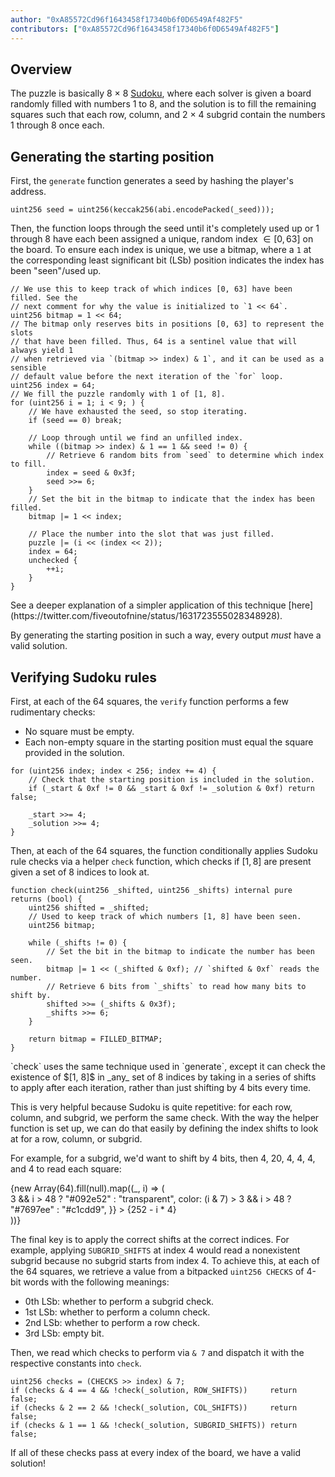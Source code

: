 ```yaml
---
author: "0xA85572Cd96f1643458f17340b6f0D6549Af482F5"
contributors: ["0xA85572Cd96f1643458f17340b6f0D6549Af482F5"]
---
```


## Overview

The puzzle is basically 8 × 8 [Sudoku](https://en.wikipedia.org/wiki/Sudoku), where each solver is given a board randomly filled with numbers 1 to 8, and the solution is to fill the remaining squares such that each row, column, and 2 × 4 subgrid contain the numbers 1 through 8 once each.

## Generating the starting position

First, the `generate` function generates a seed by hashing the player's address.

```sol showLineNumbers={false}
uint256 seed = uint256(keccak256(abi.encodePacked(_seed)));
```

Then, the function loops through the seed until it's completely used up or 1 through 8 have each been assigned a unique, random index $\in [0, 63]$ on the board. To ensure each index is unique, we use a bitmap, where a `1` at the corresponding least significant bit (LSb) position indicates the index has been "seen"/used up.

```sol highlightLines={[3, 15]} showLineNumbers={false}
// We use this to keep track of which indices [0, 63] have been filled. See the
// next comment for why the value is initialized to `1 << 64`.
uint256 bitmap = 1 << 64;
// The bitmap only reserves bits in positions [0, 63] to represent the slots
// that have been filled. Thus, 64 is a sentinel value that will always yield 1
// when retrieved via `(bitmap >> index) & 1`, and it can be used as a sensible
// default value before the next iteration of the `for` loop.
uint256 index = 64;
// We fill the puzzle randomly with 1 of [1, 8].
for (uint256 i = 1; i < 9; ) {
    // We have exhausted the seed, so stop iterating.
    if (seed == 0) break;

    // Loop through until we find an unfilled index.
    while ((bitmap >> index) & 1 == 1 && seed != 0) {
        // Retrieve 6 random bits from `seed` to determine which index to fill.
        index = seed & 0x3f;
        seed >>= 6;
    }
    // Set the bit in the bitmap to indicate that the index has been filled.
    bitmap |= 1 << index;

    // Place the number into the slot that was just filled.
    puzzle |= (i << (index << 2));
    index = 64;
    unchecked {
        ++i;
    }
}
```

<Callout intent="neutral">
  See a deeper explanation of a simpler application of this technique
  [here](https://twitter.com/fiveoutofnine/status/1631723555028348928).
</Callout>

By generating the starting position in such a way, every output _must_ have a valid solution.

## Verifying Sudoku rules

First, at each of the 64 squares, the `verify` function performs a few rudimentary checks:

- No square must be empty.
- Each non-empty square in the starting position must equal the square provided in the solution.

```sol highlightLines={[3]} showLineNumbers={false}
for (uint256 index; index < 256; index += 4) {
    // Check that the starting position is included in the solution.
    if (_start & 0xf != 0 && _start & 0xf != _solution & 0xf) return false;

    _start >>= 4;
    _solution >>= 4;
}
```

Then, at each of the 64 squares, the function conditionally applies Sudoku rule checks via a helper `check` function, which checks if $[1, 8]$ are present given a set of 8 indices to look at.

```sol highlightLines={[1, 8, 10]} showLineNumbers={false}
function check(uint256 _shifted, uint256 _shifts) internal pure returns (bool) {
    uint256 shifted = _shifted;
    // Used to keep track of which numbers [1, 8] have been seen.
    uint256 bitmap;

    while (_shifts != 0) {
        // Set the bit in the bitmap to indicate the number has been seen.
        bitmap |= 1 << (_shifted & 0xf); // `shifted & 0xf` reads the number.
        // Retrieve 6 bits from `_shifts` to read how many bits to shift by.
        shifted >>= (_shifts & 0x3f);
        _shifts >>= 6;
    }

    return bitmap = FILLED_BITMAP;
}
```

<Callout intent="neutral">
  `check` uses the same technique used in `generate`, except it can check the
  existence of $[1, 8]$ in _any_ set of 8 indices by taking in a series of
  shifts to apply after each iteration, rather than just shifting by 4 bits
  every time.
</Callout>

This is very helpful because Sudoku is quite repetitive: for each row, column, and subgrid, we perform the same check. With the way the helper function is set up, we can do that easily by defining the index shifts to look at for a row, column, or subgrid.

For example, for a subgrid, we'd want to shift by 4 bits, then 4, 20, 4, 4, 4, and 4 to read each square:

<ComponentsDisplay>
  <div
    style={{
      display: "flex",
      flexDirection: "column",
      alignItems: "center",
      gap: "0.5rem",
    }}
  >
    <div
      style={{
        display: "grid",
        gridTemplateColumns: "repeat(8, 1fr)",
        border: "1px solid #27303d",
        backgroundColor: "#12161f",
        borderRadius: "0.75rem",
        overflow: "hidden",
        color: "#c1cdd9",
      }}
    >
      {new Array(64).fill(null).map((_, i) => (
        <div
          key={i}
          style={{
            fontSize: "0.75rem",
            fontFamily: "Menlo, monospace",
            width: "2rem",
            height: "2rem",
            display: "flex",
            alignItems: "center",
            justifyContent: "center",
            backgroundColor: (i & 7) > 3 && i > 48 ? "#092e52" : "transparent",
            color: (i & 7) > 3 && i > 48 ? "#7697ee" : "#c1cdd9",
          }}
        >
          {252 - i * 4}
        </div>
      ))}
    </div>
    <div
      style={{ fontSize: "0.875rem", color: "#758195" }}
      children="Numbers represent LSb positions"
    />
  </div>
</ComponentsDisplay>

The final key is to apply the correct shifts at the correct indices. For example, applying `SUBGRID_SHIFTS` at index 4 would read a nonexistent subgrid because no subgrid starts from index 4. To achieve this, at each of the 64 squares, we retrieve a value from a bitpacked `uint256 CHECKS` of 4-bit words with the following meanings:

- 0th LSb: whether to perform a subgrid check.
- 1st LSb: whether to perform a column check.
- 2nd LSb: whether to perform a row check.
- 3rd LSb: empty bit.

Then, we read which checks to perform via `& 7` and dispatch it with the respective constants into `check`.

```sol showLineNumbers={false}
uint256 checks = (CHECKS >> index) & 7;
if (checks & 4 == 4 && !check(_solution, ROW_SHIFTS))     return false;
if (checks & 2 == 2 && !check(_solution, COL_SHIFTS))     return false;
if (checks & 1 == 1 && !check(_solution, SUBGRID_SHIFTS)) return false;
```

If all of these checks pass at every index of the board, we have a valid solution!
